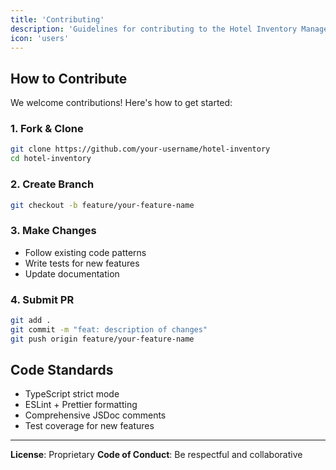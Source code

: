 ```yaml
---
title: 'Contributing'
description: 'Guidelines for contributing to the Hotel Inventory Management System'
icon: 'users'
---
```


## How to Contribute

We welcome contributions! Here's how to get started:

### 1. Fork & Clone

```bash
git clone https://github.com/your-username/hotel-inventory
cd hotel-inventory
```

### 2. Create Branch

```bash
git checkout -b feature/your-feature-name
```

### 3. Make Changes

- Follow existing code patterns
- Write tests for new features
- Update documentation

### 4. Submit PR

```bash
git add .
git commit -m "feat: description of changes"
git push origin feature/your-feature-name
```

## Code Standards

- TypeScript strict mode
- ESLint + Prettier formatting
- Comprehensive JSDoc comments
- Test coverage for new features

---

**License**: Proprietary
**Code of Conduct**: Be respectful and collaborative
